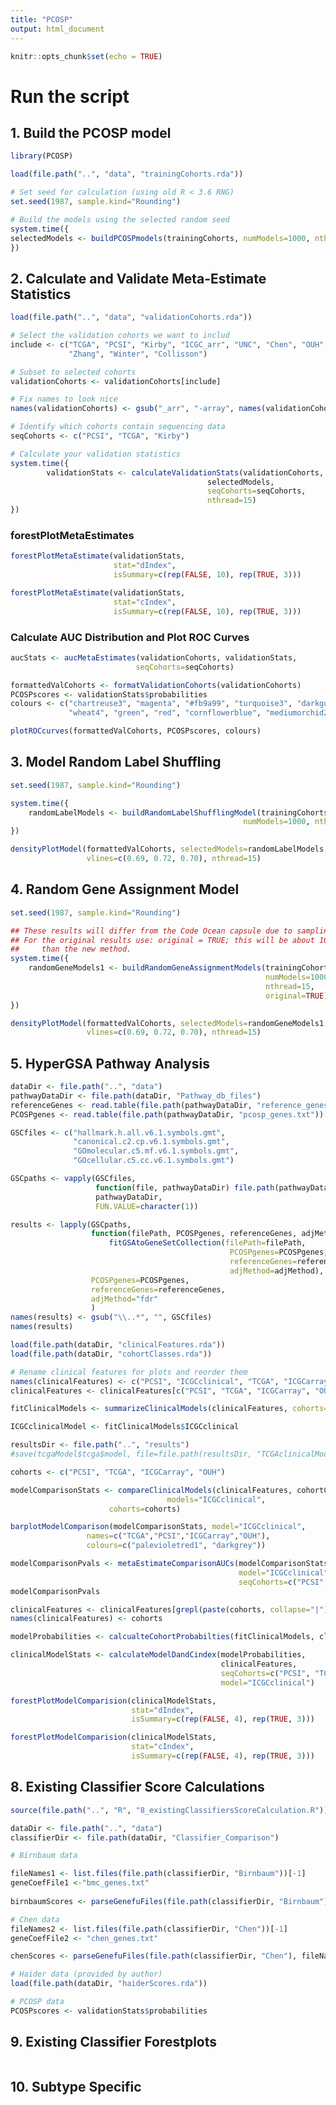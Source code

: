 ```yaml
---
title: "PCOSP"
output: html_document
---
```


```r
knitr::opts_chunk$set(echo = TRUE)
```

# Run the script

## 1. Build the PCOSP model

```r
library(PCOSP)
```

```r
load(file.path("..", "data", "trainingCohorts.rda"))
```

```r
# Set seed for calculation (using old R < 3.6 RNG)
set.seed(1987, sample.kind="Rounding")

# Build the models using the selected random seed
system.time({
selectedModels <- buildPCOSPmodels(trainingCohorts, numModels=1000, nthread=15)
})
```

## 2. Calculate and Validate Meta-Estimate Statistics

```r
load(file.path("..", "data", "validationCohorts.rda"))

# Select the validation cohorts we want to includ
include <- c("TCGA", "PCSI", "Kirby", "ICGC_arr", "UNC", "Chen", "OUH",
             "Zhang", "Winter", "Collisson")

# Subset to selected cohorts
validationCohorts <- validationCohorts[include]

# Fix names to look nice
names(validationCohorts) <- gsub("_arr", "-array", names(validationCohorts))

# Identify which cohorts contain sequencing data
seqCohorts <- c("PCSI", "TCGA", "Kirby")

# Calculate your validation statistics
system.time({
        validationStats <- calculateValidationStats(validationCohorts,
                                            selectedModels,
                                            seqCohorts=seqCohorts,
                                            nthread=15)
})
```

### forestPlotMetaEstimates

```r

forestPlotMetaEstimate(validationStats,
                       stat="dIndex",
                       isSummary=c(rep(FALSE, 10), rep(TRUE, 3)))

```


```r
forestPlotMetaEstimate(validationStats,
                       stat="cIndex",
                       isSummary=c(rep(FALSE, 10), rep(TRUE, 3)))
```

### Calculate AUC Distribution and Plot ROC Curves

```r

aucStats <- aucMetaEstimates(validationCohorts, validationStats, 
                            seqCohorts=seqCohorts)
```

```r

formattedValCohorts <- formatValidationCohorts(validationCohorts)
PCOSPscores <- validationStats$probabilities
colours <- c("chartreuse3", "magenta", "#fb9a99", "turquoise3", "darkgoldenrod1",
             "wheat4", "green", "red", "cornflowerblue", "mediumorchid2")

plotROCcurves(formattedValCohorts, PCOSPscores, colours)
```

## 3. Model Random Label Shuffling

```r
set.seed(1987, sample.kind="Rounding")

system.time({
    randomLabelModels <- buildRandomLabelShufflingModel(trainingCohorts, 
                                                    numModels=1000, nthread=15)
})
```

```r

densityPlotModel(formattedValCohorts, selectedModels=randomLabelModels, seqCohorts, 
                 vlines=c(0.69, 0.72, 0.70), nthread=15)
```

## 4. Random Gene Assignment Model

```r
set.seed(1987, sample.kind="Rounding")

## These results will differ from the Code Ocean capsule due to sampling.
## For the original results use: original = TRUE; this will be about 10x slower
##     than the new method.
system.time({
    randomGeneModels1 <- buildRandomGeneAssignmentModels(trainingCohorts, 
                                                         numModels=1000,
                                                         nthread=15,
                                                         original=TRUE)
})
```

```r
densityPlotModel(formattedValCohorts, selectedModels=randomGeneModels1, seqCohorts, 
                 vlines=c(0.69, 0.72, 0.70), nthread=15)
```

## 5. HyperGSA Pathway Analysis

```r

dataDir <- file.path("..", "data")
pathwayDataDir <- file.path(dataDir, "Pathway_db_files")
referenceGenes <- read.table(file.path(pathwayDataDir, "reference_genes.txt"))[, 1]
PCOSPgenes <- read.table(file.path(pathwayDataDir, "pcosp_genes.txt"))[, 1]

GSCfiles <- c("hallmark.h.all.v6.1.symbols.gmt",
              "canonical.c2.cp.v6.1.symbols.gmt",
              "GOmolecular.c5.mf.v6.1.symbols.gmt",
              "GOcellular.c5.cc.v6.1.symbols.gmt")

GSCpaths <- vapply(GSCfiles, 
                   function(file, pathwayDataDir) file.path(pathwayDataDir, file),
                   pathwayDataDir,
                   FUN.VALUE=character(1))

results <- lapply(GSCpaths,
                  function(filePath, PCOSPgenes, referenceGenes, adjMethod) 
                      fitGSAtoGeneSetCollection(filePath=filePath, 
                                                 PCOSPgenes=PCOSPgenes, 
                                                 referenceGenes=referenceGenes,
                                                 adjMethod=adjMethod),
                  PCOSPgenes=PCOSPgenes,
                  referenceGenes=referenceGenes,
                  adjMethod="fdr"
                  )
names(results) <- gsub("\\..*", "", GSCfiles)
names(results)
```

```r
load(file.path(dataDir, "clinicalFeatures.rda"))
load(file.path(dataDir, "cohortClasses.rda"))

# Rename clinical features for plots and reorder them
names(clinicalFeatures) <- c("PCSI", "ICGCclinical", "TCGA", "ICGCarray", "OUH")
clinicalFeatures <- clinicalFeatures[c("PCSI", "TCGA", "ICGCarray", "OUH", "ICGCclinical")]

fitClinicalModels <- summarizeClinicalModels(clinicalFeatures, cohorts=c("ICGCclinical"))

ICGCclinicalModel <- fitClinicalModels$ICGCclinical

resultsDir <- file.path("..", "results")
#save(tcgaModel$tcga$model, file=file.path(resultsDir, "TCGAclinicalModel.rda"))
```


```r
cohorts <- c("PCSI", "TCGA", "ICGCarray", "OUH")

modelComparisonStats <- compareClinicalModels(clinicalFeatures, cohortClasses,
                                   models="ICGCclinical",
                      cohorts=cohorts)
```

```r
barplotModelComparison(modelComparisonStats, model="ICGCclinical",
                 names=c("TCGA","PCSI","ICGCarray","OUH"),
                 colours=c("palevioletred1", "darkgrey"))
```

```r
modelComparisonPvals <- metaEstimateComparisonAUCs(modelComparisonStats,
                                                   model="ICGCclinical",
                                                   seqCohorts=c("PCSI", "TCGA"))
modelComparisonPvals
```

```r

clinicalFeatures <- clinicalFeatures[grepl(paste(cohorts, collapse="|"), names(clinicalFeatures))]
names(clinicalFeatures) <- cohorts

modelProbabilities <- calcualteCohortProbabilties(fitClinicalModels, clinicalFeatures)

clinicalModelStats <- calculateModelDandCindex(modelProbabilities, 
                                               clinicalFeatures,
                                               seqCohorts=c("PCSI", "TCGA"),
                                               model="ICGCclinical")
```

```r
forestPlotModelComparision(clinicalModelStats, 
                           stat="dIndex",
                           isSummary=c(rep(FALSE, 4), rep(TRUE, 3)))
```


```r
forestPlotModelComparision(clinicalModelStats, 
                           stat="cIndex", 
                           isSummary=c(rep(FALSE, 4), rep(TRUE, 3)))
```

## 8. Existing Classifier Score Calculations

```r
source(file.path("..", "R", "8_existingClassifiersScoreCalculation.R"))

dataDir <- file.path("..", "data")
classifierDir <- file.path(dataDir, "Classifier_Comparison")

# Birnbaum data

fileNames1 <- list.files(file.path(classifierDir, "Birnbaum"))[-1]
geneCoefFile1 <-"bmc_genes.txt"
    
birnbaumScores <- parseGenefuFiles(file.path(classifierDir, "Birnbaum"), fileNames1, geneCoefFile1)

# Chen data
fileNames2 <- list.files(file.path(classifierDir, "Chen"))[-1]
geneCoefFile2 <- "chen_genes.txt"

chenScores <- parseGenefuFiles(file.path(classifierDir, "Chen"), fileNames2, geneCoefFile2)

# Haider data (provided by author)
load(file.path(dataDir, "haiderScores.rda"))

# PCOSP data
PCOSPscores <- validationStats$probabilities
```

## 9. Existing Classifier Forestplots

```r

```

## 10. Subtype Specific 

```r


```

